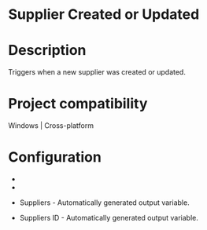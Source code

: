 ﻿# Supplier Created or Updated

# Description

Triggers when a new supplier was created or updated.

# Project compatibility

Windows | Cross-platform

# Configuration

* 
* 





* Suppliers - Automatically generated output variable.
* Suppliers ID - Automatically generated output variable.
